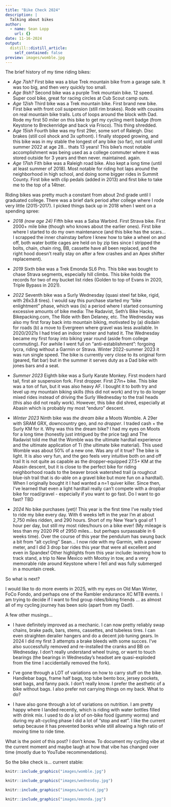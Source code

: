 ```yaml
---
title: "Bike Check 2024"
description: |
  Talking about bikes
author:
  - name: Sean Lopp
    url: {}
date: 11-16-2024
output:
  distill::distill_article:
    self_contained: false
preview: images/womble.jpg
---
```


The brief history of my time riding bikes:

- *Age 7ish?* First bike was a blue Trek mountain bike from a garage sale. It was too big, and then very quickly too small.\
- *Age 9ish?* Second bike was a purple Trek mountain bike. 12 speed. Super cool bike, great for racing circles at Cub Scout camp outs. 
- *Age 12ish* Third bike was a Trek mountain bike. First brand new bike. First bike with front coil suspension (still rim brakes). Rode with cousins on real mountain bike trails. Lots of loops around the block with Dad. Rode my first 50 miler on this bike to get my cycling merit badge (from Keystone to Breckenridge and back via Frisco). This thing shredded.
- *Age 15ish* Fourth bike was my first 29er, some sort of Raleigh. Disc brakes (still coil shock and 3x upfront). I finally stopped growing, and this bike was in my stable the longest of any bike (so far), not sold until summer 2022 at age 28... thats 13 years! This bike's most notable accomplishment was being used as a college commuter where it was stored outside for 3 years and then never. maintained. again.
- *Age 17ish* Fith bike was a Raleigh road bike. Also kept a long time (until at least summer of 2018). Most notable for riding hot laps around the neighborhood in high school, and doing some bigger rides in Summit County. First bike with clip pedals (added in 2013) and first bike to take me to the top of a 14tner. 

Riding bikes was pretty much a constant from about 2nd grade until I graduated college. There was a brief dark period after college where I rode very little (2015-2017). I picked things back up in 2018 when I went on a spending spree: 

- *2018 (now age 24)* Fifth bike was a Salsa Warbird. First Strava bike. First 2000+ mile bike (though who knows about the earlier ones). First bike where I started to do my own maintenance (and this bike has the scars... I scrapped the inner chainstay before I knew how to take a wheel on and off, both water bottle cages are held on by zip ties since I stripped the bolts, chain, chain ring, BB, cassette have all been replaced, and the right hood doesn't really stay on after a few crashes and an Apex shifter replacement). 

- *2019* Sixth bike was a Trek Emonda SL6 Pro. This bike was bought to chase Strava segments, especially hill climbs. This bike holds the records for two of my bucket list rides (Golden to top of Evans in 2020, Triple Bypass in 2021).

- *2022* Seventh bike was a Surly Wednesday (quasi steel fat bike, rigid, with 26x3.8 tires). I would say this purchase started my "bike enlightment" phase, which was (is) a period where I started consuming excessive amounts of bike media: The Radavist, Seth's Bike Hacks, Bikepacking.com, The Ride with Ben Delaney, etc. The Wednesday was also my first foray back into mountain biking, motivated by (a) disdain for roads (b) a move to Evergreen where gravel was less available. In 2020/2021s I had tried an indoor trainer and hated it. The Wednesday became my first foray into biking year round (aside from college commuting). For awhile I went full on "anti-establishment": forgoing lycra, riding without a Garmin or Strava. Winter 2022-summer 2023 it was run single speed. The bike is currently very close to its original form (geared, flat bar) but in the summer it serves duty as a Dad bike with jones bars and a seat.

- *Summer 2023* Eighth bike was a Surly Karate Monkey. First modern hard tail, first air suspension fork. First dropper. First 27in+ bike. This bike was a ton of fun, but it was also heavy AF. I bought it to both try and level up my mountain biking skills (this did not work) and try to do longer mixed rides instead of driving the Surly Wednesday to the trail heads (this also did not really work). However, this bike did shred, especially at Abasin which is probably my most "enduro" descent.

- *Winter 2023* Ninth bike was _the dream bike_ a Moots Womble. A 29er with SRAM GRX, downcountry geo, and _no dropper_. I traded cash + the Surly KM for it. Why was this the dream bike? I had my eyes on Moots for a long time (honestly just intrigued by the price tag) and The Radavist told me that the Womble was the ultimate hardtail experience and the ultimate application of Ti (the ultimate bike material). This used Womble was about 50% of a new one. Was any of it true? The bike is light. It is also very fun, and the geo feels very intuitive both on and off trail It is not quite as capable as the dropper-equipped 27.5+ KM at the Abasin descent, but it is close to the perfect bike for riding neighborhood roads to the beaver brook watershed trail (a roughcut blue-ish trail that is do-able on a gravel bike but more fun on a hardtail). When I originally bought it I had wanted a n=1 quiver killer. Since then, I've learned that even a light hardtail really can't compete with a dropbar bike for road/gravel - especially if you want to go fast. Do I want to go fast? TBD

- *2024* No bike purchases (yet)! This year is the first time I've really tried to ride my bike every day. With 6 weeks left in the year I'm at about 2,750 miles ridden, and 290 hours. Short of my New Year's goal of 1 hour per day, but still my most rides/hours on a bike ever! (My mileage is less than my 2020 PR of 2950 miles... but perhaps surpassable in 6 weeks time). Over the course of this year the pendulum has swung back a bit from "alt cycling" Sean... I now ride with my Garmin, with a power meter, and I did 3 drop bar rides this year that were all excellent and even in Spandex! Other highlights from this year include: learning how to track stand, a trip to New Mexico with Mootsy in tow, and a very memorable ride around Keystone where I fell and was fully submerged in a mountain creek. 

So what is next?

I would like to do more events in 2025, with my eyes on Old Man Winter, FoCo Fondo, and perhaps one of the Rambler endurance XC MTB events. I am trying to decide if I want to find group rides/biking friends ... as almost all of my cycling journey has been solo (apart from my Dad!). 

A few other musings...

- I have definitely improved as a mechanic. I can now pretty reliably swap chains, brake pads, bars, stems, cassettes, and tubeless tires. I can even straighten derailer hangers and do a decent job tuning gears. In 2024 I did my first 3 attempts a brake bleeds with some succes. I've also successfully removed and re-installed the cranks and BB on Wednesday. I don't really understand wheel truing, or want to touch bearings (the bearings in Wednesday's headset are quasi-exploded from the time I accidentally removed the fork). 

- I've gone through a LOT of variations on how to carry stuff on the bike. Handlebar bags, frame half bags, top tube bento box, jersey pockets, seat bags, and fanny pack. I don't really know. I prefer the aesthetic of a bike without bags. I also prefer not carrying things on my back. What to do? 

- I have also gone through a lot of variations on nutrition. I am pretty happy where I landed recently, which is riding with water bottles filled with drink mix. I used to do a lot of on-bike food (gummy worms) and during my alt-cycling phase I did a lot of "stop and eat". I like the current setup because it has prevented bonks while still allowing a high ratio of moving time to ride time.

What is the point of this post? I don't know. To document my cycling vibe at the current moment and maybe laugh at how that vibe has changed over time (mostly due to YouTube recommendations). 

So the bike check is... current stable: 

```r
knitr::include_graphics("images/womble.jpg")
```

```r
knitr::include_graphics("images/wednesday.jpg")
```

```r
knitr::include_graphics("images/warbird.jpg")
```

```r
knitr::include_graphics("images/emonda.jpg")
```
